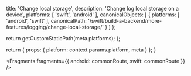 
  title: 'Change local storage',
  description: 'Change log local storage on a device',
  platforms: [
    'swift',
    'android'
  ],
  canonicalObjects: [
    {
      platforms: [
        'android',
        'swift'
      ],
      canonicalPath: '/swift/build-a-backend/more-features/logging/change-local-storage/'
    }
  ]
};

  return getCustomStaticPath(meta.platforms);
};

  return {
    props: {
      platform: context.params.platform,
      meta
    }
  };
}


<Fragments
  fragments={{
    android: commonRoute,
    swift: commonRoute
  }}
/>
